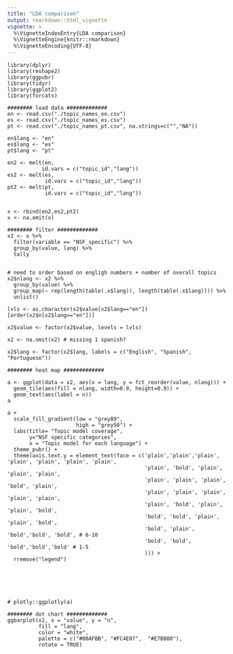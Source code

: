 ```yaml
---
title: "LDA comparison"
output: rmarkdown::html_vignette
vignette: >
  %\VignetteIndexEntry{LDA comparison}
  %\VignetteEngine{knitr::rmarkdown}
  %\VignetteEncoding{UTF-8}
---
```


```
library(dplyr)
library(reshape2)
library(ggpubr)
library(tidyr)
library(ggplot2)
library(forcats)

######## load data #############
en <- read.csv("./topic_names_en.csv")
es <- read.csv("./topic_names_es.csv")
pt <- read.csv("./topic_names_pt.csv", na.strings=c("","NA"))

en$lang <- "en"
es$lang <- "es"
pt$lang <- "pt"

en2 <- melt(en,
           id.vars = c("topic_id","lang"))
es2 <- melt(es,
            id.vars = c("topic_id","lang"))
pt2 <- melt(pt,
            id.vars = c("topic_id","lang"))


x <- rbind(en2,es2,pt2)
x <- na.omit(x)

######## filter #############
x2 <- x %>%
  filter(variable == "NSF_specific") %>%
  group_by(value, lang) %>%
  tally


# need to order based on engligh numbers + number of overall topics
x2$nlang <- x2 %>% 
  group_by(value) %>% 
  group_map(~ rep(length(table(.x$lang)), length(table(.x$lang)))) %>% 
  unlist()

lvls <- as.character(x2$value[x2$lang=="en"])[order(x2$n[x2$lang=="en"])]

x2$value <- factor(x2$value, levels = lvls)

x2 <- na.omit(x2) # missing 1 spanish?

x2$lang <- factor(x2$lang, labels = c("English", "Spanish", "Portuguese"))

######## heat map #############

a <- ggplot(data = x2, aes(x = lang, y = fct_reorder(value, nlang))) +
  geom_tile(aes(fill = nlang, width=0.9, height=0.9)) +
  geom_text(aes(label = n))
a

a + 
  scale_fill_gradient(low = "grey89",
                      high = "grey50") +
  labs(title= "Topic model coverage",
       y="NSF specific categories",
       x = "Topic model for each language") +
  theme_pubr() +  
  theme(axis.text.y = element_text(face = c('plain','plain','plain', 'plain', 'plain', 'plain', 'plain',
                                            'plain', 'bold', 'plain', 'plain', 'plain',
                                            'plain', 'plain', 'plain', 'bold', 'plain',
                                            'plain', 'plain', 'plain', 'plain', 'plain',
                                            'plain', 'bold', 'plain', 'plain', 'bold',
                                            'bold', 'bold', 'plain', 'plain', 'bold', 
                                            'bold', 'plain', 'bold','bold', 'bold', # 6-10
                                            'bold', 'bold', 'bold','bold','bold' # 1-5
                                            ))) +
  rremove("legend")






# plotly::ggplotly(a)

######## dot chart #############
ggbarplot(x2, x = "value", y = "n", 
          fill = "lang",
          color = "white",
          palette = c("#00AFBB", "#FC4E07",  "#E7B800"),
          rotate = TRUE)
```
